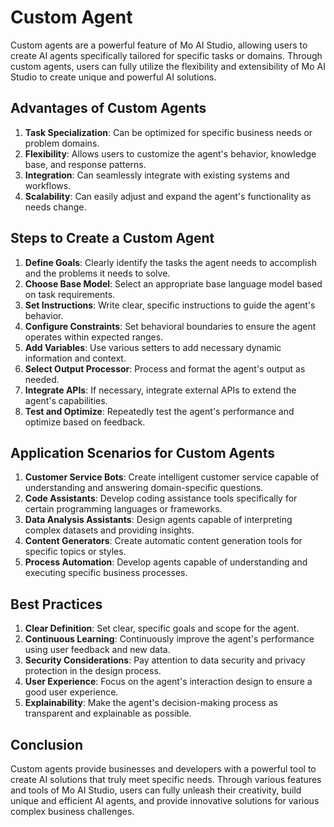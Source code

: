 # Custom Agent

Custom agents are a powerful feature of Mo AI Studio, allowing users to create AI agents specifically tailored for specific tasks or domains. Through custom agents, users can fully utilize the flexibility and extensibility of Mo AI Studio to create unique and powerful AI solutions.

## Advantages of Custom Agents

1. **Task Specialization**: Can be optimized for specific business needs or problem domains.
2. **Flexibility**: Allows users to customize the agent's behavior, knowledge base, and response patterns.
3. **Integration**: Can seamlessly integrate with existing systems and workflows.
4. **Scalability**: Can easily adjust and expand the agent's functionality as needs change.

## Steps to Create a Custom Agent

1. **Define Goals**: Clearly identify the tasks the agent needs to accomplish and the problems it needs to solve.
2. **Choose Base Model**: Select an appropriate base language model based on task requirements.
3. **Set Instructions**: Write clear, specific instructions to guide the agent's behavior.
4. **Configure Constraints**: Set behavioral boundaries to ensure the agent operates within expected ranges.
5. **Add Variables**: Use various setters to add necessary dynamic information and context.
6. **Select Output Processor**: Process and format the agent's output as needed.
7. **Integrate APIs**: If necessary, integrate external APIs to extend the agent's capabilities.
8. **Test and Optimize**: Repeatedly test the agent's performance and optimize based on feedback.

## Application Scenarios for Custom Agents

1. **Customer Service Bots**: Create intelligent customer service capable of understanding and answering domain-specific questions.
2. **Code Assistants**: Develop coding assistance tools specifically for certain programming languages or frameworks.
3. **Data Analysis Assistants**: Design agents capable of interpreting complex datasets and providing insights.
4. **Content Generators**: Create automatic content generation tools for specific topics or styles.
5. **Process Automation**: Develop agents capable of understanding and executing specific business processes.

## Best Practices

1. **Clear Definition**: Set clear, specific goals and scope for the agent.
2. **Continuous Learning**: Continuously improve the agent's performance using user feedback and new data.
3. **Security Considerations**: Pay attention to data security and privacy protection in the design process.
4. **User Experience**: Focus on the agent's interaction design to ensure a good user experience.
5. **Explainability**: Make the agent's decision-making process as transparent and explainable as possible.

## Conclusion

Custom agents provide businesses and developers with a powerful tool to create AI solutions that truly meet specific needs. Through various features and tools of Mo AI Studio, users can fully unleash their creativity, build unique and efficient AI agents, and provide innovative solutions for various complex business challenges.